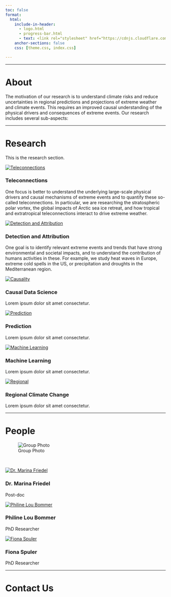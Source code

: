 ```yaml
---
toc: false
format: 
  html: 
    include-in-header: 
      - logo.html
      - progress-bar.html
      - text: <link rel="stylesheet" href="https://cdnjs.cloudflare.com/ajax/libs/font-awesome/6.0.0/css/all.min.css">
    anchor-sections: false
    css: [theme.css, index.css]

---
```


---

# About {#about}

The motivation of our research is to understand climate risks and reduce uncertainties in regional predictions and projections of extreme weather and climate events. This requires an improved causal understanding of the physical drivers and consequences of extreme events. Our research includes several sub-aspects:

---

# Research {#research}
This is the research section.


::: {.full-width}
<div class="research-row">

<div class="research-feature">
<a href="research/teleconnections/index.qmd">
<img src="research/teleconnections/teleconnections.png" alt="Teleconnections" class="research-image">
</a>
<h3 class="research-text">Teleconnections</h3>
<p>One focus is better to understand the underlying large-scale physical drivers and causal mechanisms of extreme events and to quantify these so-called teleconnections. In particular, we are researching the stratospheric polar vortex, the global impacts of Arctic sea ice retreat, and how tropical and extratropical teleconnections interact to drive extreme weather.</p>
</div>

<div class="research-feature">
<a href="research/detection_and_attribution/index.qmd">
<img src="research/detection_and_attribution/DA.png" alt="Detection and Attribution" class="research-image">
</a>
<h3 class="research-text">Detection and Attribution</h3>
<p>One goal is to identify relevant extreme events and trends that have strong environmental and societal impacts, and to understand the contribution of humans activities in these. For example, we study heat waves in Europe, extreme cold spells in the US, or precipitation and droughts in the Mediterranean region.</p>
</div>

<div class="research-feature">
<a href="research/causality/index.qmd">
<img src="research/causality/causality.png" alt="Causality" class="research-image">
</a>
<h3 class="research-text">Causal Data Science</h3>
<p>Lorem ipsum dolor sit amet consectetur.</p>
</div>

<div class="research-feature">
<a href="research/prediction/index.qmd">
<img src="research/prediction/prediction.png" alt="Prediction" class="research-image">
</a>
<h3 class="research-text">Prediction</h3>
<p>Lorem ipsum dolor sit amet consectetur.</p>
</div>

<div class="research-feature">
<a href="research/machine_learning/index.qmd">
<img src="research/machine_learning/stnn.png" alt="Machine Learning" class="research-image">
</a>
<h3 class="research-text">Machine Learning</h3>
<p>Lorem ipsum dolor sit amet consectetur.</p>
</div>

<div class="research-feature">
<a href="research/regional/index.qmd">
<img src="research/regional/regional.png" alt="Regional" class="research-image">
</a>
<h3 class="research-text">Regional Climate Change</h3>
<p>Lorem ipsum dolor sit amet consectetur.</p>
</div>


</div>
:::

---

# People {#people}

![Group Photo](images/group_photo.jpg)

<br>

<section id="team">
<div class="team-container">

<!-- Marina -->
<div class="team-member">
<a href="people/marina/index.qmd">
<img src="images/people/marina.jpg" alt="Dr. Marina Friedel">
</a>
<h3>Dr. Marina Friedel</h3>
<p>Post-doc</p>
<div class="social-icons">
<a href="https://twitter.com" target="_blank"><i class="fa-brands fa-gitlab"></i></a>
<a href="https://facebook.com" target="_blank"><i class="fab fa-facebook"></i></a>
<a href="https://linkedin.com" target="_blank"><i class="fa-solid fa-envelope"></i></a>
</div>
</div>

<!-- Philine -->
<div class="team-member">
<a href="people/philine/index.qmd">
<img src="images/people/philine.jpg" alt="Philine Lou Bommer">
</a>
<h3>Philine Lou Bommer</h3>
<p>PhD Researcher</p>
<div class="social-icons">
<a href="https://linkedin.com" target="_blank"><i class="fab fa-linkedin"></i></a>
<a href="https://facebook.com" target="_blank"><i class="fa-brands fa-stack-overflow"></i></a>
</div>
</div>

<!-- Fiona -->
<div class="team-member">
<a href="people/fiona/index.qmd">
<img src="images/people/fiona.jpg" alt="Fiona Spuler">
</a>
<h3>Fiona Spuler</h3>
<p>PhD Researcher</p>
<div class="social-icons">
<a href="https://twitter.com" target="_blank"><i class="fa-brands fa-github"></i></a>
<a href="https://facebook.com" target="_blank"><i class="fa-brands fa-rebel"></i></a>
<a href="https://linkedin.com" target="_blank"><i class="fab fa-linkedin"></i></a>
</div>
</div>

<!-- Team member -->

</div>
</section>

---


# Contact Us {#contact}
